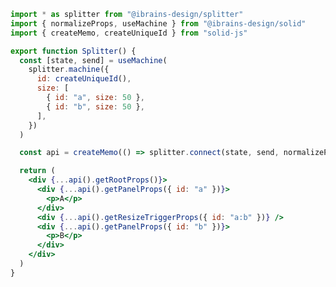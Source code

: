 ```jsx
import * as splitter from "@ibrains-design/splitter"
import { normalizeProps, useMachine } from "@ibrains-design/solid"
import { createMemo, createUniqueId } from "solid-js"

export function Splitter() {
  const [state, send] = useMachine(
    splitter.machine({
      id: createUniqueId(),
      size: [
        { id: "a", size: 50 },
        { id: "b", size: 50 },
      ],
    })
  )

  const api = createMemo(() => splitter.connect(state, send, normalizeProps))

  return (
    <div {...api().getRootProps()}>
      <div {...api().getPanelProps({ id: "a" })}>
        <p>A</p>
      </div>
      <div {...api().getResizeTriggerProps({ id: "a:b" })} />
      <div {...api().getPanelProps({ id: "b" })}>
        <p>B</p>
      </div>
    </div>
  )
}
```
